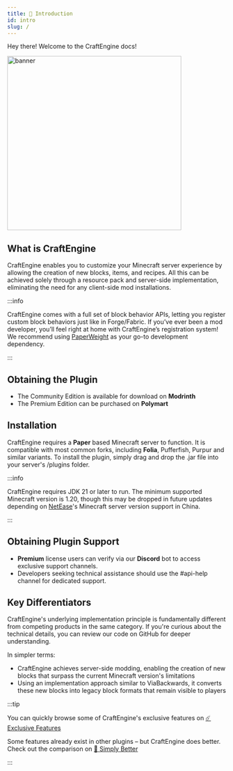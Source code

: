 ```yaml
---
title: 📗 Introduction
id: intro
slug: /
---
```



Hey there! Welcome to the CraftEngine docs!

<div style={{ display: 'flex', justifyContent: 'center' }}>
  <img src={require('/img/craftengine.webp').default} alt="banner" width="400" height="400" />
</div>


## What is CraftEngine

CraftEngine enables you to customize your Minecraft server experience by allowing the creation of new blocks, items, and recipes. All this can be achieved solely through a resource pack and server-side implementation, eliminating the need for any client-side mod installations.

:::info

CraftEngine comes with a full set of block behavior APIs, letting you register custom block behaviors just like in Forge/Fabric. If you’ve ever been a mod developer, you’ll feel right at home with CraftEngine’s registration system! We recommend using [PaperWeight](https://github.com/PaperMC/paperweight) as your go-to development dependency.

:::

## Obtaining the Plugin
- The Community Edition is available for download on <Highlight color="#3CB371"><ColoredLink to="https://modrinth.com/plugin/craftengine" color="#ffffff">**Modrinth**</ColoredLink></Highlight>
- The Premium Edition can be purchased on <Highlight color="#2E8B57"><ColoredLink to="https://polymart.org/product/7624/craftengine" color="#ffffff">**Polymart**</ColoredLink></Highlight>

## Installation

CraftEngine requires a <Highlight color="#1877F2"><ColoredLink to="https://papermc.io/downloads/paper" color="#ffffff">**Paper**</ColoredLink></Highlight> based Minecraft server to function. It is compatible with most common forks, including <Highlight color="#1877F2"><ColoredLink to="https://papermc.io/downloads/folia" color="#ffffff">**Folia**</ColoredLink></Highlight>, Pufferfish, Purpur and similar variants.
To install the plugin, simply drag and drop the .jar file into your server's /plugins folder.

:::info

CraftEngine requires JDK 21 or later to run. The minimum supported Minecraft version is 1.20, though this may be dropped in future updates depending on [NetEase](https://minecraft.wiki/w/China_Edition)'s Minecraft server version support in China.

:::

## Obtaining Plugin Support
- <Highlight color="#FFA500">**Premium**</Highlight> license users can verify via our <Highlight color="#9370DB"><ColoredLink to="https://discord.gg/xiaomomi" color="#ffffff">**Discord**</ColoredLink></Highlight> bot to access exclusive support channels.
- Developers seeking technical assistance should use the #api-help channel for dedicated support.

## Key Differentiators
CraftEngine's underlying implementation principle is fundamentally different from competing products in the same category. If you're curious about the technical details, you can review our code on GitHub for deeper understanding.

In simpler terms:
- CraftEngine achieves server-side modding, enabling the creation of new blocks that surpass the current Minecraft version's limitations
- Using an implementation approach similar to ViaBackwards, it converts these new blocks into legacy block formats that remain visible to players

:::tip

You can quickly browse some of CraftEngine's exclusive features on [☄️ Exclusive Features](./intro/exclusive_feature)

Some features already exist in other plugins – but CraftEngine does better. Check out the comparison on [🥕 Simply Better](./intro/simply_better)

:::


